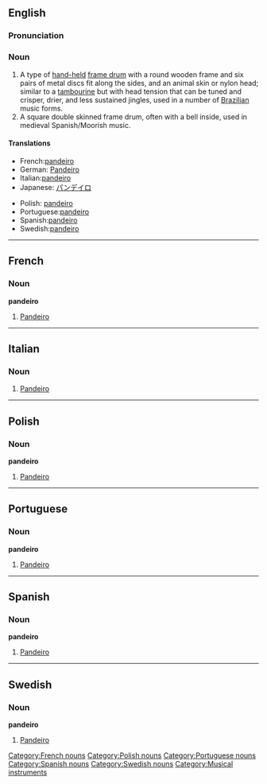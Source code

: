 {{see|Pandeiro}}
==English==
{{rfc}}
===Pronunciation===
{{IPA2|pɐ̃ˈdejɾu}}

===Noun===
{{wikipedia}}
{{en-noun}}
# A type of [[hand-held]] [[frame drum]] with a round wooden frame and six pairs of metal discs fit along the sides, and an animal skin or nylon head; similar to a [[tambourine]] but with head tension that can be tuned and crisper, drier, and less sustained jingles, used in a number of [[Brazilian]] music forms.
# A square double skinned frame drum, often with a bell inside, used in medieval Spanish/Moorish music.

====Translations====
{{trans-top}}
* French:[[pandeiro#French|pandeiro]]
* German: [[Pandeiro]]
* Italian:[[pandeiro#Italian|pandeiro]]
* Japanese: [[パンデイロ]]
{{trans-mid}}
* Polish: [[pandeiro#Polish|pandeiro]]
* Portuguese:[[pandeiro#Portuguese|pandeiro]]
* Spanish:[[pandeiro#Spanish|pandeiro]]
* Swedish:[[pandeiro#Swedish|pandeiro]]
{{trans-bottom}}

----

==French==
===Noun===
'''pandeiro'''
# [[pandeiro#English|Pandeiro]]

[[Category:French nouns]]

----

==Italian==

===Noun===
{{wikipedia|lang=it}}
{{it-noun|pandeir|m|o|i}}

# [[pandeiro#English|Pandeiro]]

----

==Polish==
===Noun===
'''pandeiro'''
# [[pandeiro#English|Pandeiro]]

[[Category:Polish nouns]]

----

==Portuguese==
===Noun===
'''pandeiro'''
# [[pandeiro#English|Pandeiro]]

[[Category:Portuguese nouns]]

----

==Spanish==
===Noun===
'''pandeiro'''
# [[pandeiro#English|Pandeiro]]

[[Category:Spanish nouns]]

----

==Swedish==
===Noun===
'''pandeiro'''
# [[pandeiro#English|Pandeiro]]

[[Category:Swedish nouns]]


[[Category:Musical instruments]]